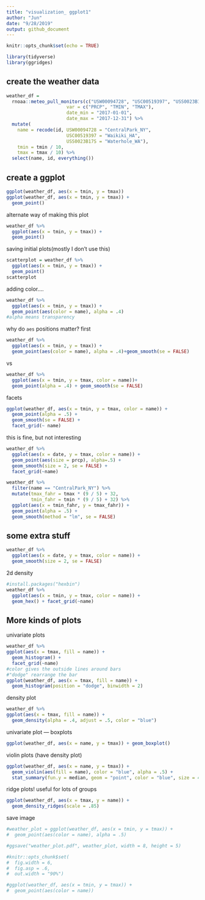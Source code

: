 ```yaml
---
title: "visualization_ ggplot1"
author: "Jun"
date: "9/28/2019"
output: github_document
---
```


```r
knitr::opts_chunk$set(echo = TRUE)

library(tidyverse)
library(ggridges)
```

## create the weather data


```r
weather_df = 
  rnoaa::meteo_pull_monitors(c("USW00094728", "USC00519397", "USS0023B17S"),
                      var = c("PRCP", "TMIN", "TMAX"), 
                      date_min = "2017-01-01",
                      date_max = "2017-12-31") %>%
  mutate(
    name = recode(id, USW00094728 = "CentralPark_NY", 
                      USC00519397 = "Waikiki_HA",
                      USS0023B17S = "Waterhole_WA"),
    tmin = tmin / 10,
    tmax = tmax / 10) %>%
  select(name, id, everything())
```


## create a ggplot

```r
ggplot(weather_df, aes(x = tmin, y = tmax))
ggplot(weather_df, aes(x = tmin, y = tmax)) + 
  geom_point()

```

alternate way of making this plot

```r
weather_df %>%
  ggplot(aes(x = tmin, y = tmax)) + 
  geom_point()
```

saving initial plots(mostly I don't use this)

```r
scatterplot = weather_df %>%
  ggplot(aes(x = tmin, y = tmax)) + 
  geom_point()
scatterplot
```

adding color....

```r
weather_df %>%
  ggplot(aes(x = tmin, y = tmax)) + 
  geom_point(aes(color = name), alpha = .4)
#alpha means transparency
```

why do `aes` positions matter?
first
```r
weather_df %>%
  ggplot(aes(x = tmin, y = tmax)) + 
  geom_point(aes(color = name), alpha = .4)+geom_smooth(se = FALSE)
```

vs

```r
weather_df %>%
  ggplot(aes(x = tmin, y = tmax, color = name))+ 
  geom_point(alpha = .4) + geom_smooth(se = FALSE)
```

facets

```r
ggplot(weather_df, aes(x = tmin, y = tmax, color = name)) + 
  geom_point(alpha = .5) +
  geom_smooth(se = FALSE) + 
  facet_grid(~ name)
```

this is fine, but not interesting

```r
weather_df %>% 
  ggplot(aes(x = date, y = tmax, color = name)) + 
  geom_point(aes(size = prcp), alpha=.5) + 
  geom_smooth(size = 2, se = FALSE) +
  facet_grid(~name)
```
```r
weather_df %>% 
  filter(name == "CentralPark_NY") %>% 
  mutate(tmax_fahr = tmax * (9 / 5) + 32,
         tmin_fahr = tmin * (9 / 5) + 32) %>% 
  ggplot(aes(x = tmin_fahr, y = tmax_fahr)) +
  geom_point(alpha = .5) + 
  geom_smooth(method = "lm", se = FALSE)
```


## some extra stuff

```r
weather_df %>% 
  ggplot(aes(x = date, y = tmax, color = name)) + 
  geom_smooth(size = 2, se = FALSE)
```

2d density

```r
#install.packages("hexbin")
weather_df %>% 
  ggplot(aes(x = tmin, y = tmax, color = name)) + 
  geom_hex() + facet_grid(~name)
```

## More kinds of plots

univariate plots
```r
weather_df %>% 
ggplot(aes(x = tmax, fill = name)) + 
  geom_histogram() +
  facet_grid(~name)
#color gives the outside lines around bars
#"dodge" rearrange the bar
ggplot(weather_df, aes(x = tmax, fill = name)) + 
  geom_histogram(position = "dodge", binwidth = 2)
```

density plot

```r
weather_df %>% 
ggplot(aes(x = tmax, fill = name)) + 
  geom_density(alpha = .4, adjust = .5, color = "blue")
```


univariate plot --- boxplots

```r
ggplot(weather_df, aes(x = name, y = tmax)) + geom_boxplot()
```


violin plots
(have density plot)
```r
ggplot(weather_df, aes(x = name, y = tmax)) + 
  geom_violin(aes(fill = name), color = "blue", alpha = .5) + 
  stat_summary(fun.y = median, geom = "point", color = "blue", size = 4)
```

ridge plots!
useful for lots of groups
```r
ggplot(weather_df, aes(x = tmax, y = name)) + 
  geom_density_ridges(scale = .85)
```


save image

```r
#weather_plot = ggplot(weather_df, aes(x = tmin, y = tmax)) + 
#  geom_point(aes(color = name), alpha = .5) 

#ggsave("weather_plot.pdf", weather_plot, width = 8, height = 5)
```

```r
#knitr::opts_chunk$set(
#  fig.width = 6,
#  fig.asp = .6,
#  out.width = "90%")
```

```r
#ggplot(weather_df, aes(x = tmin, y = tmax)) + 
#  geom_point(aes(color = name))
```










